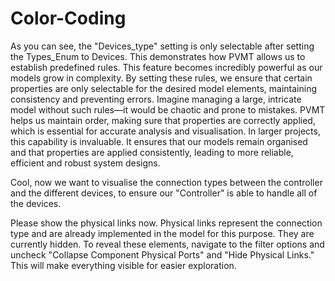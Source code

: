 # Color-Coding

As you can see, the "Devices_type" setting is only selectable after setting the Types_Enum to Devices. This demonstrates how PVMT allows us to establish predefined rules. This feature becomes incredibly powerful as our models grow in complexity. By setting these rules, we ensure that certain properties are only selectable for the desired model elements, maintaining consistency and preventing errors. Imagine managing a large, intricate model without such rules—it would be chaotic and prone to mistakes. PVMT helps us maintain order, making sure that properties are correctly applied, which is essential for accurate analysis and visualisation. In larger projects, this capability is invaluable. It ensures that our models remain organised and that properties are applied consistently, leading to more reliable, efficient and robust system designs.

Cool, now we want to visualise the connection types between the controller and the different devices, to ensure our "Controller" is able to handle all of the devices.

Please show the physical links now. Physical links represent the connection type and are already implemented in the model for this purpose. They are currently hidden. To reveal these elements, navigate to the filter options and uncheck "Collapse Component Physical Ports" and "Hide Physical Links." This will make everything visible for easier exploration.
